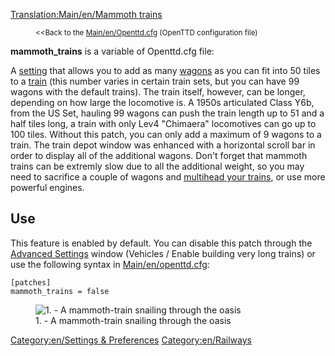 {{en/Historic|Information on this page applies '''since 0.2.0 to 1.0.5'''.
:*for '''1.1.0 and later''' - See [[Main/en/Advanced Settings/Vehicles#Maximum train length|Maximum Train length setting]].}}
[[Translation:Main/en/Mammoth trains]]
:<small><<Back to the [[Main/en/Openttd.cfg]] (OpenTTD configuration file)</small>

'''mammoth_trains''' is a variable of Openttd.cfg file:

A [[Main/en/Advanced Settings|setting]] that allows you to add as many [[Main/en/Trains|wagons]] as you can fit into 50 tiles to a [[Main/en/Trains|train]] (this number varies in certain train sets, but you can have 99 wagons with the default trains). The train itself, however, can be longer, depending on how large the locomotive is. A 1950s articulated Class Y6b, from the US Set, hauling 99 wagons can push the train length up to 51 and a half tiles long, a train with only Lev4 "Chimaera" locomotives can go up to 100 tiles. Without this patch, you can only add a maximum of 9 wagons to a train. The train depot window was enhanced with a horizontal scroll bar in order to display all of the additional wagons. Don't forget that mammoth trains can be extremly slow due to all the additional weight, so you may need to sacrifice a couple of wagons and [[Main/en/Multiheaded trains|multihead your trains]], or use more powerful engines.

== Use ==
This feature is enabled by default. You can disable this patch through the [[Main/en/Advanced Settings/Vehicles#Enable building very long trains|Advanced Settings]] window (Vehicles / Enable building very long trains) or use the following syntax in [[Main/en/openttd.cfg]]:
<pre>
[patches]
mammoth_trains = false
</pre>
[[File:en/MammothTrains.png|center|none|frame|1. - A mammoth-train snailing through the oasis]]

[[Category:en/Settings & Preferences]]
[[Category:en/Railways]]